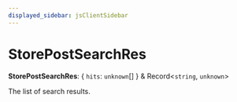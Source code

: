 ```yaml
---
displayed_sidebar: jsClientSidebar
---
```



# StorePostSearchRes

 **StorePostSearchRes**: { `hits`: `unknown`[]  } & Record<`string`, `unknown`\>

The list of search results.

